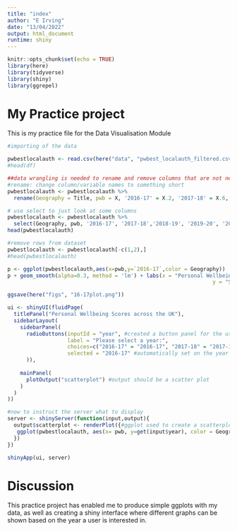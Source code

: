 ```yaml
---
title: "index"
author: "E Irving"
date: "13/04/2022"
output: html_document
runtime: shiny
---
```


```r
knitr::opts_chunk$set(echo = TRUE)
library(here)
library(tidyverse)
library(shiny)
library(ggrepel)
```

# My Practice project

This is my practice file for the Data Visualisation Module

```r
#importing of the data

pwbestlocalauth <- read.csv(here("data", "pwbest_localauth_filtered.csv"))
#head(df)
```


```r
##data wrangling is needed to rename and remove columns that are not necessary for visualisation
#rename: change column/variable names to something short
pwbestlocalauth <- pwbestlocalauth %>% 
  rename(Geography = Title, pwb = X, '2016-17' = X.2, '2017-18' = X.6, '2018-19' = X.10, '2019-20' = X.14, '2020-21' = X.18)

# use select to just look at some columns
pwbestlocalauth <- pwbestlocalauth %>% 
  select(Geography, pwb, '2016-17', '2017-18','2018-19', '2019-20', '2020-21')
head(pwbestlocalauth)

#remove rows from dataset
pwbestlocalauth <- pwbestlocalauth[-c(1,2),]
#head(pwbestlocalauth)
```

```r
p <- ggplot(pwbestlocalauth,aes(x=pwb,y=`2016-17`,color = Geography))
p + geom_smooth(alpha=0.3, method = 'lm') + labs(x = "Personal Wellbeing Measures",
                                                                 y = "Scores", title = "Personal Wellbeing Scores in 2016-2017") + geom_jitter(height=0,width=.1,alpha=.5) + geom_text_repel(aes(label=Geography))

ggsave(here("figs", "16-17plot.png"))
```

```r

ui <- shinyUI(fluidPage(
  titlePanel("Personal Wellbeing Scores across the UK"),
  sidebarLayout(
    sidebarPanel(
      radioButtons(inputId = "year", #created a button panel for the user to select the year they wish to view
                   label = "Please select a year:",
                   choices=c("2016-17" = "2016-17", "2017-18" = "2017-18","2018-19" = "2018-19", "2019-20" = "2019-20","2020-21" = "2020-21"),
                   selected = "2016-17" #automatically set on the year 2016-2017
      )),
    
    mainPanel(
      plotOutput("scatterplot") #output should be a scatter plot
    )
  )
))

#now to instruct the server what to display 
server <- shinyServer(function(input,output){
  output$scatterplot <- renderPlot({#ggplot used to create a scatterplot of the data depending on year picked by user
   ggplot(pwbestlocalauth, aes(x= pwb, y=get(input$year), color = Geography)) + geom_point() + geom_smooth(alpha=0.2, method = 'lm') + labs(x = "Personal Wellbeing Measures", y = "Scores", title = "Personal Wellbeing Scores") + geom_jitter() + geom_text_repel(aes(label=Geography))
  })
})

shinyApp(ui, server)
```


# Discussion

This practice project has enabled me to produce simple ggplots with my data, as well as creating a shiny interface where different graphs can be shown based on the year a user is interested in.


